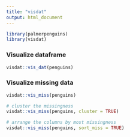 ```yaml
---
title: "visdat"
output: html_document
---
```


```r
library(palmerpenguins)
library(visdat)
```

### Visualize dataframe

```r
visdat::vis_dat(penguins)
```

### Visualize missing data
```r
visdat::vis_miss(penguins)

# cluster the missingness
visdat::vis_miss(penguins, cluster = TRUE)

# arrange the columns by most missingness
visdat::vis_miss(penguins, sort_miss = TRUE)
```